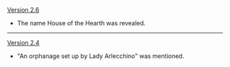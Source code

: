 {{Change History/Header}}
[[Version 2.6]]
* The name House of the Hearth was revealed.
----
[[Version 2.4]]
* "An orphanage set up by Lady Arlecchino" was mentioned.